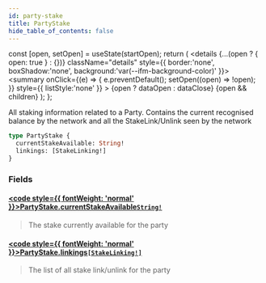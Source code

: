 ```yaml
---
id: party-stake
title: PartyStake
hide_table_of_contents: false
---
```







  const [open, setOpen] = useState(startOpen);
  return (
    <details {...(open ? { open: true } : {})} className="details" style={{ border:'none', boxShadow:'none', background:'var(--ifm-background-color)' }}>
      <summary
        onClick={(e) => {
          e.preventDefault();
          setOpen((open) => !open);
        }}
        style={{ listStyle:'none' }}
      >
      {open ? dataOpen : dataClose}
      </summary>
      {open && children}
    </details>
  );
};




All staking information related to a Party.
Contains the current recognised balance by the network and
all the StakeLink/Unlink seen by the network


```graphql
type PartyStake {
  currentStakeAvailable: String!
  linkings: [StakeLinking!]
}
```


### Fields

#### [<code style={{ fontWeight: 'normal' }}>PartyStake.<b>currentStakeAvailable</b></code>](#)<Bullet />[`String!`](/testnet/api/graphql/scalars/string) <Badge class="secondary" text="non-null"/> <Badge class="secondary" text="scalar"/>
> The stake currently available for the party
> 

#### [<code style={{ fontWeight: 'normal' }}>PartyStake.<b>linkings</b></code>](#)<Bullet />[`[StakeLinking!]`](/testnet/api/graphql/objects/stake-linking) <Badge class="secondary" text="list"/> <Badge class="secondary" text="object"/>
> The list of all stake link/unlink for the party
> 



